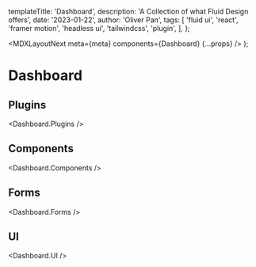 
  templateTitle: 'Dashboard',
  description: 'A Collection of what Fluid Design offers',
  date: '2023-01-22',
  author: 'Oliver Pan',
  tags: [
    'fluid ui',
    'react',
    'framer motion',
    'headless ui',
    'tailwindcss',
    'plugin',
  ],
};

  <MDXLayoutNext meta={meta} components={Dashboard} {...props} />
);

# Dashboard

## Plugins

<Dashboard.Plugins />

## Components

<Dashboard.Components />

## Forms

<Dashboard.Forms />

## UI

<Dashboard.UI />

